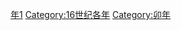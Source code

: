 {{Catnav|頁面分類|历史|歷史時代|年|16世纪各年}}
{{Commons category|1591}}

[[Category:1590年代|年1]]
[[Category:16世纪各年|Category:16世纪各年]]
[[Category:卯年|Category:卯年]]